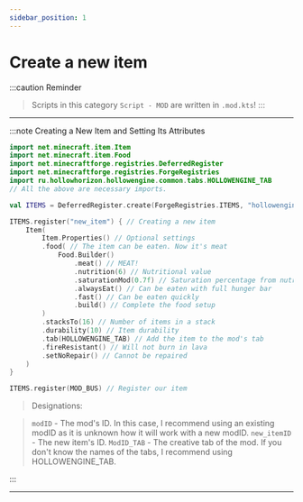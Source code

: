 ```yaml
---
sidebar_position: 1
---
```


# Create a new item

:::caution Reminder
> Scripts in this category `Script - MOD` are written in `.mod.kts`!
:::

---

:::note Creating a New Item and Setting Its Attributes
```kts
import net.minecraft.item.Item
import net.minecraft.item.Food
import net.minecraftforge.registries.DeferredRegister
import net.minecraftforge.registries.ForgeRegistries
import ru.hollowhorizon.hollowengine.common.tabs.HOLLOWENGINE_TAB
// All the above are necessary imports.

val ITEMS = DeferredRegister.create(ForgeRegistries.ITEMS, "hollowengine") // You can add the item to any mod, for example, "hollowengine"

ITEMS.register("new_item") { // Creating a new item
    Item(
        Item.Properties() // Optional settings
        .food( // The item can be eaten. Now it's meat
            Food.Builder()
                .meat() // MEAT!
                .nutrition(6) // Nutritional value
                .saturationMod(0.7f) // Saturation percentage from nutrition
                .alwaysEat() // Can be eaten with full hunger bar
                .fast() // Can be eaten quickly
                .build() // Complete the food setup
        )
        .stacksTo(16) // Number of items in a stack
        .durability(10) // Item durability
        .tab(HOLLOWENGINE_TAB) // Add the item to the mod's tab
        .fireResistant() // Will not burn in lava
        .setNoRepair() // Cannot be repaired
    )
}

ITEMS.register(MOD_BUS) // Register our item
```
> Designations:

> `modID` - The mod's ID. In this case, I recommend using an existing modID as it is unknown how it will work with a new modID.
> `new_itemID` - The new item's ID.
> `ModID_TAB` - The creative tab of the mod. If you don't know the names of the tabs, I recommend using HOLLOWENGINE_TAB.

:::

---